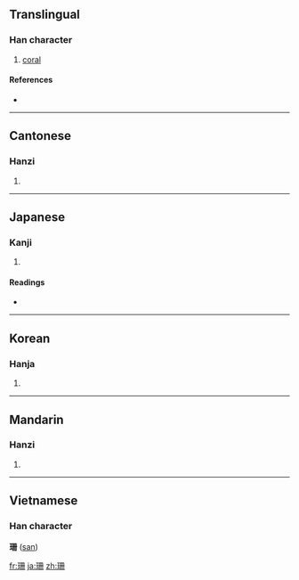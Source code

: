 ==Translingual==

===Han character===
{{Han char|rn=96|rad=玉|as=05|sn=9|four=1714<sub>0</sub>|canj=一土月月一 (MGBBM), 一土月廿 (MGBT)}}

# [[coral]]

====References====
* {{Han ref|kx=0729.230|dkj=20917|dj=1141.130|hdz=21108.050|uh=73CA|ud=29642|bh=ACC0|bd=44224}}

----

==Cantonese==

===Hanzi===
{{yue-hanzi|jyut=|y=saan1}}

# {{defn|Cantonese}}

----

==Japanese==

===Kanji===
{{ja-kanji|grade=|rs=玉05}}

# {{defn|Japanese}}

====Readings====
* {{ja-readings|on=[[さん]] (san)|kun=|nanori=}}

----

==Korean==

===Hanja===
{{ko-hanja|hangeul=산|eumhun=|rv=san|mr=san|y=san}}

# {{defn|Korean}}

----

==Mandarin==

===Hanzi===
{{cmn-hanzi|pin=[[lì]] ([[li4]]), [[shān]] ([[shan1]])|wg=li<sup>4</sup>, shan<sup>1</sup>}}

# {{defn|Mandarin}}

----

==Vietnamese==
===Han character===
'''珊''' ([[san]])

[[fr:珊]]
[[ja:珊]]
[[zh:珊]]